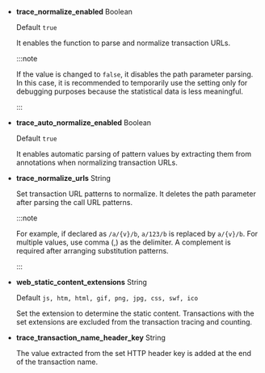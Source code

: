 - **trace_normalize_enabled** <span class='type'>Boolean</span>

  Default `true`

  It enables the function to parse and normalize transaction URLs.

  :::note

  If the value is changed to `false`, it disables the path parameter parsing. In this case, it is recommended to temporarily use the setting only for debugging purposes because the statistical data is less meaningful.

  :::

- **trace_auto_normalize_enabled** <span class='type'>Boolean</span>

  Default `true`

  It enables automatic parsing of pattern values by extracting them from annotations when normalizing transaction URLs.

- **trace_normalize_urls** <span class='type'>String</span>

  Set transaction URL patterns to normalize. It deletes the path parameter after parsing the call URL patterns.

  :::note

  For example, if declared as `/a/{v}/b`, `a/123/b` is replaced by `a/{v}/b`. For multiple values, use comma (,) as the delimiter. A complement is required after arranging substitution patterns.

  :::

- **web_static_content_extensions** <span class='type'>String</span>

  Default `js, htm, html, gif, png, jpg, css, swf, ico`

  Set the extension to determine the static content. Transactions with the set extensions are excluded from the transaction tracing and counting.

- **trace_transaction_name_header_key** <span class='type'>String</span>

  The value extracted from the set HTTP header key is added at the end of the transaction name.
